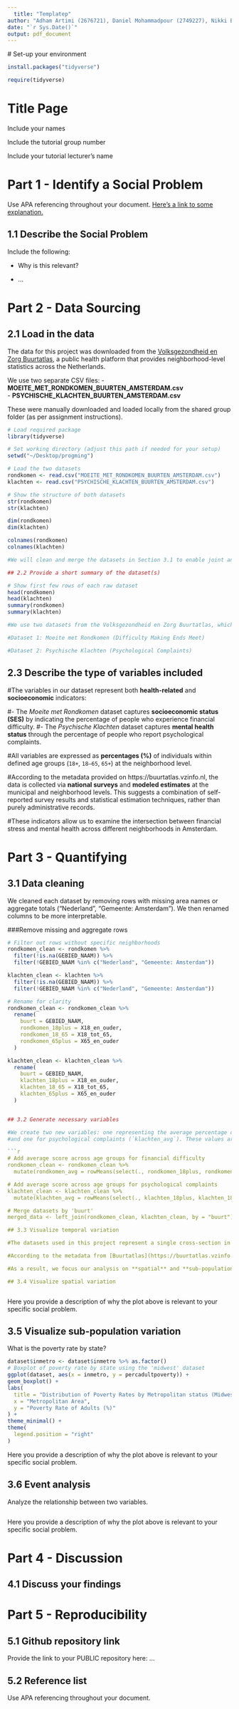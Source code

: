 ```yaml
---
  title: "Templatep"
author: "Adham Artimi (2676721), Daniel Mohammadpour (2749227), Nikki Borgen (2853132), Jip Allessie (2786323), Student 5 (0123456), Student 6 (0123456), Student 7 (0123456) "
date: "`r Sys.Date()`"
output: pdf_document
---
```

  
  # Set-up your environment
  
  ```r
install.packages("tidyverse")
```

```r
require(tidyverse)
```

# Title Page

Include your names

Include the tutorial group number

Include your tutorial lecturer's name

# Part 1 - Identify a Social Problem

Use APA referencing throughout your document. [Here's a link to some explanation.](https://www.mendeley.com/guides/apa-citation-guide/)

## 1.1 Describe the Social Problem

Include the following:
  
  -   Why is this relevant?
  
  -   ...

# Part 2 - Data Sourcing

## 2.1 Load in the data

The data for this project was downloaded from the [Volksgezondheid en Zorg Buurtatlas](https://buurtatlas.vzinfo.nl), a public health platform that provides neighborhood-level statistics across the Netherlands.

We use two separate CSV files:
  - **MOEITE_MET_RONDKOMEN_BUURTEN_AMSTERDAM.csv**  
  - **PSYCHISCHE_KLACHTEN_BUURTEN_AMSTERDAM.csv**
  
  These were manually downloaded and loaded locally from the shared group folder (as per assignment instructions).

```r
# Load required package
library(tidyverse)

# Set working directory (adjust this path if needed for your setup)
setwd("~/Desktop/progming")

# Load the two datasets
rondkomen <- read.csv("MOEITE_MET_RONDKOMEN_BUURTEN_AMSTERDAM.csv")
klachten <- read.csv("PSYCHISCHE_KLACHTEN_BUURTEN_AMSTERDAM.csv")

# Show the structure of both datasets
str(rondkomen)
str(klachten)

dim(rondkomen)
dim(klachten)

colnames(rondkomen)
colnames(klachten)

#We will clean and merge the datasets in Section 3.1 to enable joint analysis

## 2.2 Provide a short summary of the dataset(s)

# Show first few rows of each raw dataset
head(rondkomen)
head(klachten)
summary(rondkomen)
summary(klachten)

#We use two datasets from the Volksgezondheid en Zorg Buurtatlas, which provide neighborhood-level statistics related to health and socioeconomic well-being in the Netherlands.

#Dataset 1: Moeite met Rondkomen (Difficulty Making Ends Meet)

#Dataset 2: Psychische Klachten (Psychological Complaints)
```
## 2.3 Describe the type of variables included

#The variables in our dataset represent both **health-related** and **socioeconomic** indicators:
  
#- The *Moeite met Rondkomen* dataset captures **socioeconomic status (SES)** by indicating the percentage of people who experience financial difficulty.
#- The *Psychische Klachten* dataset captures **mental health status** through the percentage of people who report psychological complaints.

#All variables are expressed as **percentages (%)** of individuals within defined age groups (`18+`, `18–65`, `65+`) at the neighborhood level.

#According to the metadata provided on https://buurtatlas.vzinfo.nl, the data is collected via **national surveys** and **modeled estimates** at the municipal and neighborhood levels. This suggests a combination of self-reported survey results and statistical estimation techniques, rather than purely administrative records.

#These indicators allow us to examine the intersection between financial stress and mental health across different neighborhoods in Amsterdam.

# Part 3 - Quantifying

## 3.1 Data cleaning

We cleaned each dataset by removing rows with missing area names or aggregate totals ("Nederland", "Gemeente: Amsterdam"). We then renamed columns to be more interpretable.

###Remove missing and aggregate rows

```r
# Filter out rows without specific neighborhoods
rondkomen_clean <- rondkomen %>%
  filter(!is.na(GEBIED_NAAM)) %>%
  filter(!GEBIED_NAAM %in% c("Nederland", "Gemeente: Amsterdam"))

klachten_clean <- klachten %>%
  filter(!is.na(GEBIED_NAAM)) %>%
  filter(!GEBIED_NAAM %in% c("Nederland", "Gemeente: Amsterdam"))

# Rename for clarity
rondkomen_clean <- rondkomen_clean %>%
  rename(
    buurt = GEBIED_NAAM,
    rondkomen_18plus = X18_en_ouder,
    rondkomen_18_65 = X18_tot_65,
    rondkomen_65plus = X65_en_ouder
  )

klachten_clean <- klachten_clean %>%
  rename(
    buurt = GEBIED_NAAM,
    klachten_18plus = X18_en_ouder,
    klachten_18_65 = X18_tot_65,
    klachten_65plus = X65_en_ouder
  )


## 3.2 Generate necessary variables

#We create two new variables: one representing the average percentage of residents per neighborhood who report financial difficulty (`rondkomen_avg`),
#and one for psychological complaints (`klachten_avg`). These values are calculated by averaging across all age groups.

```r
# Add average score across age groups for financial difficulty
rondkomen_clean <- rondkomen_clean %>%
  mutate(rondkomen_avg = rowMeans(select(., rondkomen_18plus, rondkomen_18_65, rondkomen_65plus), na.rm = TRUE))

# Add average score across age groups for psychological complaints
klachten_clean <- klachten_clean %>%
  mutate(klachten_avg = rowMeans(select(., klachten_18plus, klachten_18_65, klachten_65plus), na.rm = TRUE))

# Merge datasets by 'buurt'
merged_data <- left_join(rondkomen_clean, klachten_clean, by = "buurt")

## 3.3 Visualize temporal variation

#The datasets used in this project represent a single cross-section in time and do not include observations from multiple years. Therefore, it is not possible to visualize temporal variation using this data.

#According to the metadata from [Buurtatlas](https://buurtatlas.vzinfo.nl), the figures are based on the most recent available survey year (likely 2023), but no time series information is included in the CSV files.

#As a result, we focus our analysis on **spatial** and **sub-population** variation instead.

## 3.4 Visualize spatial variation



```

Here you provide a description of why the plot above is relevant to your specific social problem.

## 3.5 Visualize sub-population variation

What is the poverty rate by state?
  
  ```r
dataset$inmetro <- dataset$inmetro %>% as.factor()
# Boxplot of poverty rate by state using the 'midwest' dataset
ggplot(dataset, aes(x = inmetro, y = percadultpoverty)) +
  geom_boxplot() +
  labs(
    title = "Distribution of Poverty Rates by Metropolitan status (Midwest counties)",
    x = "Metropolitan Area",
    y = "Poverty Rate of Adults (%)"
  ) +
  theme_minimal() +
  theme(
    legend.position = "right"
  )
```

Here you provide a description of why the plot above is relevant to your specific social problem.

## 3.6 Event analysis

Analyze the relationship between two variables.

```r

```

Here you provide a description of why the plot above is relevant to your specific social problem.

# Part 4 - Discussion

## 4.1 Discuss your findings

# Part 5 - Reproducibility

## 5.1 Github repository link

Provide the link to your PUBLIC repository here: ...

## 5.2 Reference list

Use APA referencing throughout your document.

